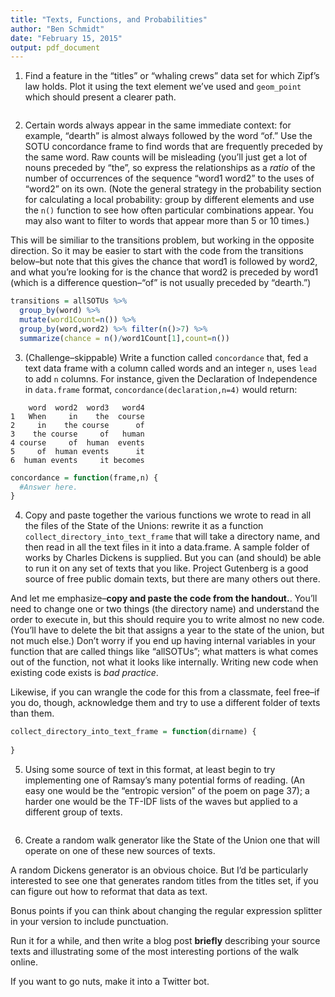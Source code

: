 ```yaml
---
title: "Texts, Functions, and Probabilities"
author: "Ben Schmidt"
date: "February 15, 2015"
output: pdf_document
---
```



1. Find a feature in the "titles" or "whaling crews" data set for which Zipf's law holds. Plot it using the text element we've used and `geom_point` which should present a clearer path.


``` r

```

2. Certain words always appear in the same immediate context: for example, "dearth" is almost always followed by the word "of." Use the SOTU concordance frame to find words that are frequently preceded by the same word. Raw counts will be misleading (you'll just get a lot of nouns preceded by "the", so express the relationships as a *ratio* of the number of occurrences of the sequence "word1 word2" to the uses of "word2" on its own. (Note the general strategy in the probability section for calculating a local probability: group by different elements and use the `n()` function to see how often particular combinations appear. You may also want to filter to words that appear more than 5 or 10 times.)

This will be similiar to the transitions problem, but working in the opposite direction. So it may be easier to start with the code from the transitions below--but note that this gives the chance that word1 is followed by word2, and what you're looking for is the chance that word2 is preceded by word1 (which is a difference question--"of" is not usually preceded by "dearth.")

``` r

transitions = allSOTUs %>% 
  group_by(word) %>% 
  mutate(word1Count=n()) %>% 
  group_by(word,word2) %>% filter(n()>7) %>%
  summarize(chance = n()/word1Count[1],count=n())

```

3. (Challenge--skippable) Write a function called `concordance` that, fed a text data frame with a column called words and an integer `n`, uses `lead` to add `n` columns. For instance, given the Declaration of Independence in `data.frame` format, `concordance(declaration,n=4)` would return:

```
    word  word2  word3   word4
1   When     in    the  course
2     in    the course      of
3    the course     of   human
4 course     of  human  events
5     of  human events      it
6  human events     it becomes
```

``` r

concordance = function(frame,n) {
  #Answer here.
}

```

4. Copy and paste together the various functions we wrote to read in all the files of the State of the Unions: rewrite it as a function `collect_directory_into_text_frame` that will take a directory name, and then read in all the text files in it into a data.frame. A sample folder of works by Charles Dickens is supplied. But you can (and should) be able to run it on any set of texts that you like. Project Gutenberg is a good source of free public domain texts, but there are many others out there.

And let me emphasize--**copy and paste the code from the handout.**. You'll need to change one or two things (the directory name) and understand the order to execute in, but this should require you to write almost no new code. (You'll have to delete the bit that assigns a year to the state of the union, but not much else.) Don't worry if you end up having internal variables in your function that are called things like "allSOTUs"; what matters is what comes out of the function, not what it looks like internally. Writing new code when existing code exists is *bad practice*.

Likewise, if you can wrangle the code for this from a classmate, feel free--if you do, though, acknowledge them and try to use a different folder of texts than them.

``` r

collect_directory_into_text_frame = function(dirname) {
   
}

```

5. Using some source of text in this format, at least begin to try implementing one of Ramsay's many potential forms of reading.  (An easy one would be the "entropic version" of the poem on page 37); a harder one would be the TF-IDF lists of the waves but applied to a different group of texts.

``` r

```



6. Create a random walk generator like the State of the Union one that will operate on one of these new sources of texts.

A random Dickens generator is an obvious choice. But I'd be particularly interested to see one that generates random titles from the titles set, if you can figure out how to reformat that data as text.

Bonus points if you can think about changing the regular expression splitter in your version to include punctuation.

Run it for a while, and then write a blog post **briefly** describing your source texts and illustrating some of the most interesting portions of the walk online.

If you want to go nuts, make it into a Twitter bot. 

``` r

```